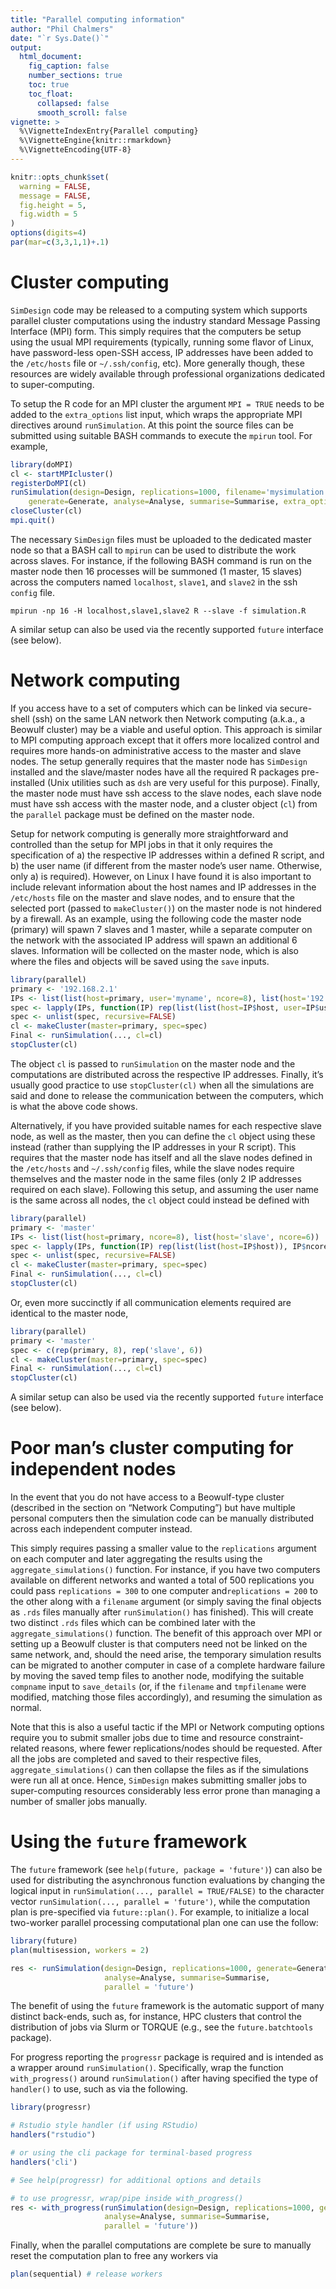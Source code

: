 ```yaml
---
title: "Parallel computing information"
author: "Phil Chalmers"
date: "`r Sys.Date()`"
output:
  html_document:
    fig_caption: false
    number_sections: true 
    toc: true
    toc_float:
      collapsed: false
      smooth_scroll: false
vignette: >
  %\VignetteIndexEntry{Parallel computing}
  %\VignetteEngine{knitr::rmarkdown}
  %\VignetteEncoding{UTF-8}
---
```


```r
knitr::opts_chunk$set(
  warning = FALSE,
  message = FALSE,
  fig.height = 5,
  fig.width = 5
)
options(digits=4)
par(mar=c(3,3,1,1)+.1)
```

# Cluster computing

`SimDesign` code may be released to a computing system which supports parallel cluster computations using
the industry standard Message Passing Interface (MPI) form. This simply
requires that the computers be setup using the usual MPI requirements (typically, running some flavor
of Linux, have password-less open-SSH access, IP addresses have been added to the `/etc/hosts` file
or `~/.ssh/config`, etc). More generally though, these resources are widely available through professional
organizations dedicated to super-computing.

To setup the R code for an MPI cluster the argument `MPI = TRUE` needs to be added to the 
`extra_options` list input, which wraps the appropriate MPI directives around `runSimulation`.
At this point the source files can be submitted using suitable BASH commands to execute the `mpirun` tool. For example,
```r
library(doMPI)
cl <- startMPIcluster()
registerDoMPI(cl)
runSimulation(design=Design, replications=1000, filename='mysimulation',
    generate=Generate, analyse=Analyse, summarise=Summarise, extra_options = list(MPI=TRUE))
closeCluster(cl)
mpi.quit()
```
The necessary `SimDesign` files must be uploaded to the dedicated master node
so that a BASH call to `mpirun` can be used to distribute the work across slaves.
For instance, if the following BASH command is run on the master node then 16 processes
will be summoned (1 master, 15 slaves) across the computers named `localhost`, `slave1`,
and `slave2` in the ssh `config` file.

`mpirun -np 16 -H localhost,slave1,slave2 R --slave -f simulation.R`

A similar setup can also be used via the recently supported `future` interface (see below).

# Network computing

If you access have to a set of computers which can be linked via secure-shell (ssh) on the same LAN network then
Network computing (a.k.a., a Beowulf cluster) may be a viable and useful option.
This approach is similar to MPI computing approach
except that it offers more localized control and requires more hands-on administrative access to the master
and slave nodes. The setup generally requires that the master node
has `SimDesign` installed and the slave/master nodes have all the required R packages pre-installed
(Unix utilities such as `dsh` are very useful for this purpose). Finally,
the master node must have ssh access to the slave nodes, each slave node must have ssh access
with the master node, and a cluster object (`cl`) from the `parallel` package must be defined on the
master node.

Setup for network computing is generally more straightforward and controlled
than the setup for MPI jobs in that it only requires the specification of a) the respective
IP addresses within a defined R script, and b) the user name
(if different from the master node's user name. Otherwise, only a) is required).
However, on Linux I have found it is also important to include relevant information about the host names
and IP addresses in the `/etc/hosts` file on the master and slave nodes, and to ensure that
the selected port (passed to `makeCluster()`) on the master node is not hindered by a firewall.
As an example, using the following code the master node (primary) will spawn 7 slaves and 1 master,
while a separate computer on the network with the associated IP address will spawn an additional 6 slaves.
Information will be collected on the master node, which is also where the files
and objects will be saved using the `save` inputs.
```r
library(parallel)
primary <- '192.168.2.1'
IPs <- list(list(host=primary, user='myname', ncore=8), list(host='192.168.2.2', user='myname', ncore=6))
spec <- lapply(IPs, function(IP) rep(list(list(host=IP$host, user=IP$user)), IP$ncore))
spec <- unlist(spec, recursive=FALSE)
cl <- makeCluster(master=primary, spec=spec)
Final <- runSimulation(..., cl=cl)
stopCluster(cl)
```
The object `cl` is passed to `runSimulation` on the master node
and the computations are distributed across the respective
IP addresses. Finally, it's usually good practice to use `stopCluster(cl)`
when all the simulations are said and done to release the communication between the computers,
which is what the above code shows.

Alternatively, if you have provided suitable names for each respective slave node, as well as the master,
then you can define the `cl` object using these instead (rather than supplying the IP addresses in
your R script). This requires that the master node has itself and all the slave nodes defined in the
`/etc/hosts` and `~/.ssh/config` files, while the slave nodes require themselves and the
master node in the same files (only 2 IP addresses required on each slave).
Following this setup, and assuming the user name is the same across all nodes,
the `cl` object could instead be defined with
```r
library(parallel)
primary <- 'master'
IPs <- list(list(host=primary, ncore=8), list(host='slave', ncore=6))
spec <- lapply(IPs, function(IP) rep(list(list(host=IP$host)), IP$ncore))
spec <- unlist(spec, recursive=FALSE)
cl <- makeCluster(master=primary, spec=spec)
Final <- runSimulation(..., cl=cl)
stopCluster(cl)
```
Or, even more succinctly if all communication elements required are identical to the master node,
```r
library(parallel)
primary <- 'master'
spec <- c(rep(primary, 8), rep('slave', 6))
cl <- makeCluster(master=primary, spec=spec)
Final <- runSimulation(..., cl=cl)
stopCluster(cl)
```

A similar setup can also be used via the recently supported `future` interface (see below).

# Poor man's cluster computing for independent nodes

In the event that you do not have access to a Beowulf-type cluster (described in the section on
"Network Computing") but have multiple personal
computers then the simulation code can be manually distributed across each independent computer instead.

This simply requires passing a smaller value to the `replications` argument on each computer and later
aggregating the results using the `aggregate_simulations()` function.
For instance, if you have two computers available on different networks and wanted a total of 500 replications you
could pass `replications = 300` to one computer and`replications = 200` to the other along
with a `filename` argument (or simply saving the final objects as `.rds` files manually after
`runSimulation()` has finished). This will create two distinct `.rds` files which can be
combined later with the `aggregate_simulations()` function. The benefit of this approach over
MPI or setting up a Beowulf cluster is that computers need not be linked on the same network,
and, should the need arise, the temporary
simulation results can be migrated to another computer in case of a complete hardware failure by moving the
saved temp files to another node, modifying
the suitable `compname` input to `save_details` (or, if the `filename` and `tmpfilename`
were modified, matching those files accordingly), and resuming the simulation as normal.

Note that this is also a useful tactic if the MPI or Network computing options require you to
submit smaller jobs due to time and resource constraint-related reasons,
where fewer replications/nodes should be requested. After all the jobs are completed and saved to their
respective files, `aggregate_simulations()`
can then collapse the files as if the simulations were run all at once. Hence, `SimDesign` makes submitting
smaller jobs to super-computing resources considerably less error prone than managing a number of smaller
jobs manually.

# Using the `future` framework

The `future` framework (see `help(future, package = 'future')`) can also be used for distributing the
asynchronous function evaluations by changing the logical input in `runSimulation(..., parallel = TRUE/FALSE)` to the character vector `runSimulation(..., parallel = 'future')`, while the computation plan is pre-specified via `future::plan()`. For example, to initialize a local two-worker parallel processing computational plan one can use the follow:

```r
library(future)
plan(multisession, workers = 2)

res <- runSimulation(design=Design, replications=1000, generate=Generate, 
                     analyse=Analyse, summarise=Summarise,
                     parallel = 'future')
```

The benefit of using the `future` framework is the automatic support of many distinct back-ends, such as, for instance, HPC clusters that control the distribution of jobs via Slurm or TORQUE (e.g., see the `future.batchtools` package). 

For progress reporting the `progressr` package is required and is intended as a wrapper around `runSimulation()`. Specifically, wrap the function `with_progress()` around `runSimulation()` after having specified the type of `handler()` to use, such as via the following. 

```r
library(progressr)

# Rstudio style handler (if using RStudio)
handlers("rstudio")

# or using the cli package for terminal-based progress 
handlers('cli')

# See help(progressr) for additional options and details

# to use progressr, wrap/pipe inside with_progress() 
res <- with_progress(runSimulation(design=Design, replications=1000, generate=Generate, 
                     analyse=Analyse, summarise=Summarise,
                     parallel = 'future'))
```

Finally, when the parallel computations are complete be sure to manually reset the computation plan to free any workers via 

```r
plan(sequential) # release workers
```


